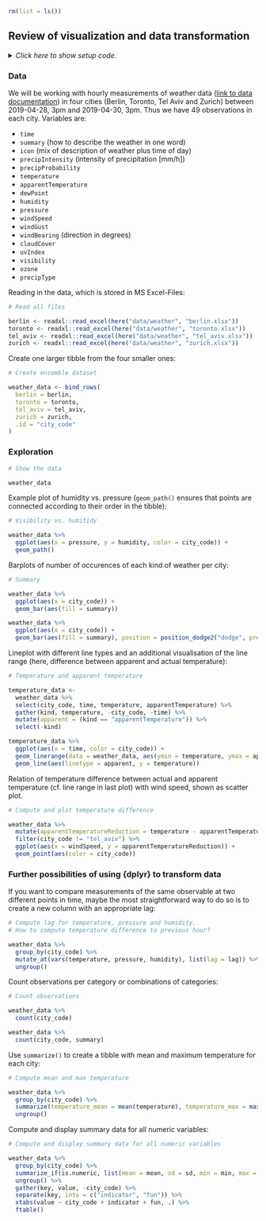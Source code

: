 ```r
rm(list = ls())
```


## Review of visualization and data transformation

<details><summary>*Click here to show setup code.*</summary>
```r
### Review of visualization and data transformation

```
```r
library(tidyverse)
library(here)
```
</details>

### Data {#intro-data}

We will be working with hourly measurements of weather data ([link to data documentation](https://darksky.net/dev/docs)) in four cities (Berlin, Toronto, Tel Aviv and Zurich) between 2019-04-28, 3pm and 2019-04-30, 3pm.
Thus we have 49 observations in each city.
Variables are:

- `time`
- `summary` (how to describe the weather in one word)
- `icon` (mix of description of weather plus time of day)
- `precipIntensity` (intensity of precipitation [mm/h])
- `precipProbability`
- `temperature`
- `apparentTemperature`
- `dewPoint`
- `humidity`
- `pressure`
- `windSpeed`
- `windGust`
- `windBearing` (direction in degrees)
- `cloudCover`
- `uvIndex`
- `visibility`
- `ozone`
- `precipType`


Reading in the data, which is stored in MS Excel-Files:

```r
# Read all files
```
```r
berlin <- readxl::read_excel(here("data/weather", "berlin.xlsx"))
toronto <- readxl::read_excel(here("data/weather", "toronto.xlsx"))
tel_aviv <- readxl::read_excel(here("data/weather", "tel_aviv.xlsx"))
zurich <- readxl::read_excel(here("data/weather", "zurich.xlsx"))
```

Create one larger tibble from the four smaller ones:

```r
# Create ensemble dataset
```
```r
weather_data <- bind_rows(
  berlin = berlin,
  toronto = toronto,
  tel_aviv = tel_aviv,
  zurich = zurich,
  .id = "city_code"
)
```

### Exploration

```r
# Show the data
```
```r
weather_data
```

Example plot of humidity vs. pressure (`geom_path()` ensures that points are connected according to their order in the tibble):

```r
# Visibility vs. humitidy
```
```r
weather_data %>%
  ggplot(aes(x = pressure, y = humidity, color = city_code)) +
  geom_path()
```

Barplots of number of occurences of each kind of weather per city:

```r
# Summary
```
```r
weather_data %>%
  ggplot(aes(x = city_code)) +
  geom_bar(aes(fill = summary))

weather_data %>%
  ggplot(aes(x = city_code)) +
  geom_bar(aes(fill = summary), position = position_dodge2("dodge", preserve = "single"))
```

Lineplot with different line types and an additional visualisation of the line range (here, difference between apparent and actual temperature):

```r
# Temperature and apparent temperature
```
```r
temperature_data <-
  weather_data %>%
  select(city_code, time, temperature, apparentTemperature) %>%
  gather(kind, temperature, -city_code, -time) %>%
  mutate(apparent = (kind == "apparentTemperature")) %>%
  select(-kind)

temperature_data %>%
  ggplot(aes(x = time, color = city_code)) +
  geom_linerange(data = weather_data, aes(ymin = temperature, ymax = apparentTemperature)) +
  geom_line(aes(linetype = apparent, y = temperature))
```

Relation of temperature difference between actual and apparent temperature (cf. line range in last plot) with wind speed, shown as scatter plot.

```r
# Compute and plot temperature difference
```
```r
weather_data %>%
  mutate(apparentTemperatureReduction = temperature - apparentTemperature) %>%
  filter(city_code != "tel_aviv") %>%
  ggplot(aes(x = windSpeed, y = apparentTemperatureReduction)) +
  geom_point(aes(color = city_code))
```

### Further possibilities of using {dplyr} to transform data

If you want to compare measurements of the same observable at two different points in time, maybe the most straightforward way to do so is to create a new column with an appropriate lag:

```r
# Compute lag for temperature, pressure and humidity.
# How to compute temperature difference to previous hour?
```
```r
weather_data %>%
  group_by(city_code) %>%
  mutate_at(vars(temperature, pressure, humidity), list(lag = lag)) %>%
  ungroup()
```


Count observations per category or combinations of categories:

```r
# Count observations
```
```r
weather_data %>%
  count(city_code)

weather_data %>%
  count(city_code, summary)
```

Use `summarize()` to create a tibble with mean and maximum temperature for each city:

```r
# Compute mean and max temperature
```
```r
weather_data %>%
  group_by(city_code) %>%
  summarize(temperature_mean = mean(temperature), temperature_max = max(temperature)) %>%
  ungroup()
```

Compute and display summary data for all numeric variables:

```r
# Compute and display summary data for all numeric variables
```
```r
weather_data %>%
  group_by(city_code) %>%
  summarize_if(is.numeric, list(mean = mean, sd = sd, min = min, max = max)) %>%
  ungroup() %>%
  gather(key, value, -city_code) %>%
  separate(key, into = c("indicator", "fun")) %>%
  xtabs(value ~ city_code + indicator + fun, .) %>%
  ftable()
```

